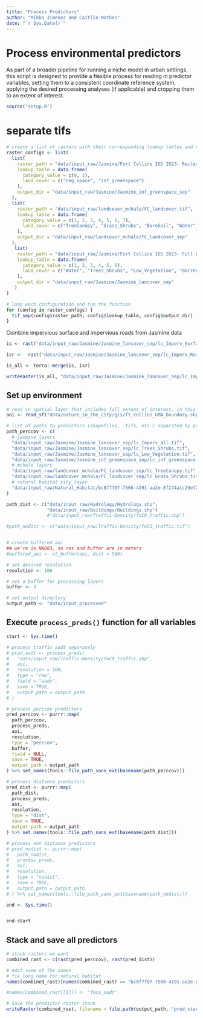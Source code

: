 ```yaml
---
title: "Process Predictors"
author: "Mikko Jimenez and Caitlin Mothes"
date: "`r Sys.Date()`"
---
```


# Process environmental predictors

As part of a broader pipeline for running a niche model in urban settings, this script is designed to provide a flexible process for reading in predictor variables, setting them to a consistent coordinate reference system, applying the desired processing analyses (if applicable) and cropping them to an extent of interest.

```r
source("setup.R")
```

# separate tifs

```r
# create a list of rasters with their corresponding lookup tables and output directories
raster_configs <- list(
  list(
    raster_path = "data/input_raw/Jasmine/Fort Collins IGS 2023- Reclassified Raster FGS Removed/IGS_LC_FOCO_2023.tif",
    lookup_table = data.frame(
      category_value = c(0, 1),
      land_cover = c("neg_space", "inf_greenspace")
    ),
    output_dir = "data/input_raw/Jasmine/Jasmine_inf_greenspace_sep"
  ),
  list(
    raster_path = "data/input_raw/landcover_mchale/FC_landcover.tif",
    lookup_table = data.frame(
      category_value = c(1, 2, 3, 4, 5, 6, 7),
      land_cover = c("TreeCanopy", "Grass_Shrubs", "BareSoil", "Water", "Buildings", "Roads_Railroads", "OtherPaved")
    ),
    output_dir = "data/input_raw/landcover_mchale/FC_landcover_sep"
  ),
   list(
    raster_path = "data/input_raw/Jasmine/Fort Collins IGS 2023- Full Land Cover Classes/FGS_RM_FOCO_LC_2023.tif",
    lookup_table = data.frame(
      category_value = c(1, 2, 3, 4, 5, 6),
      land_cover = c("Water", "Trees_Shrubs", "Low_Vegetation", "Barren", "Imperv_Surface", "Imperv_Roads")
    ),
    output_dir = "data/input_raw/Jasmine/Jasmine_lancover_sep"
   )
)

# loop each configuration and run the function
for (config in raster_configs) {
  tif_sep(config$raster_path, config$lookup_table, config$output_dir)
}

```

Combine impervious surface and impervious roads from Jasmine data

```r
is <- rast("data/input_raw/Jasmine/Jasmine_lancover_sep/lc_Imperv_Surface.tif")

isr <-  rast("data/input_raw/Jasmine/Jasmine_lancover_sep/lc_Imperv_Roads.tif")

is_all <- terra::merge(is, isr)

writeRaster(is_all, "data/input_raw/Jasmine/Jasmine_lancover_sep/lc_Imperv_all.tif", overwrite = TRUE)
```

## Set up environment

```r
# read in spatial layer that includes full extent of interest, in this case a boundary .shp
aoi <- read_sf("data/nature_in_the_city/gis/ft_collins_GMA_boundary.shp")

# list of paths to predictors (shapefiles, .tifs, etc.) separated by processing type
path_perccov <- c(
  # jasmine layers
  "data/input_raw/Jasmine/Jasmine_lancover_sep/lc_Imperv_all.tif",
  "data/input_raw/Jasmine/Jasmine_lancover_sep/lc_Trees_Shrubs.tif",
  "data/input_raw/Jasmine/Jasmine_lancover_sep/lc_Low_Vegetation.tif",
  "data/input_raw/Jasmine/Jasmine_inf_greenspace_sep/lc_inf_greenspace.tif",
  # mchale layers
  "data/input_raw/landcover_mchale/FC_landcover_sep/lc_TreeCanopy.tif",
  "data/input_raw/landcover_mchale/FC_landcover_sep/lc_Grass_Shrubs.tif",
  # natural habitat city layer
  "data/input_raw/Natural_Habitat/bc8f7f07-7560-4191-aa2e-8f274a1c29e7202046-1-133oxp5.v8wfi.shp"
)

path_dist <- c("data/input_raw/Hydrology/Hydrology.shp",
               "data/input_raw/Buildings/Buildings.shp")
               #"data/input_raw/Traffic-Density/foCO_traffic.shp")

#path_nodist <- c("data/input_raw/Traffic-Density/foCO_traffic.tif")


# create buffered_aoi
## we're in NAD83, so res and buffer are in meters
#buffered_aoi <- st_buffer(aoi, dist = 500)

# set desired resolution
resolution <- 100

# set a buffer for processing layers
buffer <- 3

# set output directory
output_path <- "data/input_processed"
```

## Execute `process_preds()` function for all variables

```r
start <- Sys.time()

# process traffic aadt separately
# pred_aadt <- process_preds(
#   "data/input_raw/Traffic-Density/foCO_traffic.shp",
#   aoi,
#   resolution = 100,
#   type = "raw",
#   field = "aadt",
#   save = TRUE,
#   output_path = output_path
# )

# process perccov predictors
pred_perccov <- purrr::map(
  path_perccov,
  process_preds,
  aoi,
  resolution,
  type = "perccov",
  buffer,
  field = NULL,
  save = TRUE,
  output_path = output_path
) %>% set_names(tools::file_path_sans_ext(basename(path_perccov)))

# process distance predictors
pred_dist <- purrr::map(
  path_dist,
  process_preds,
  aoi,
  resolution,
  type = "dist",
  save = TRUE,
  output_path = output_path
) %>% set_names(tools::file_path_sans_ext(basename(path_dist)))

# process non distance predictors
# pred_nodist <- purrr::map(
#   path_nodist,
#   process_preds,
#   aoi,
#   resolution,
#   type = "nodist",
#   save = TRUE,
#   output_path = output_path
# ) %>% set_names(tools::file_path_sans_ext(basename(path_nodist)))

end <- Sys.time()


end-start
```

## Stack and save all predictors

```r
# stack rasters we want
combined_rast <- c(rast(pred_perccov), rast(pred_dist))

# edit some of the names
# fix long name for natural habitat
names(combined_rast)[names(combined_rast) == "bc8f7f07-7560-4191-aa2e-8f274a1c29e7202046-1-133oxp5.v8wfi"] <- "Natural_habitat"

#names(combined_rast[[1]]) <- "foco_aadt"

# Save the predictor raster stack
writeRaster(combined_rast, filename = file.path(output_path, "pred_stack.tif"), overwrite = TRUE)
```
